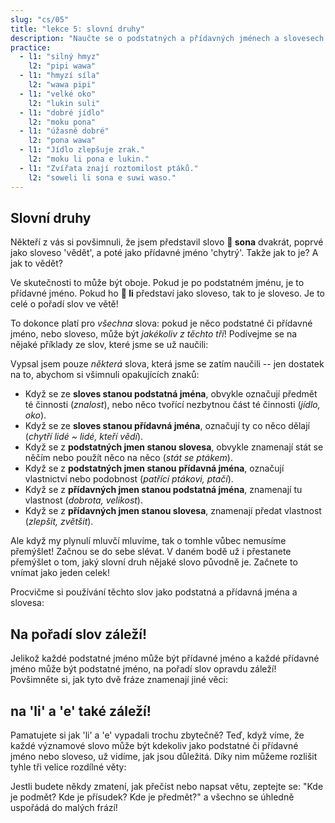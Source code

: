 ---
slug: "cs/05"
title: "lekce 5: slovní druhy"
description: "Naučte se o podstatných a přídavných jménech a slovesech!"
practice:
  - l1: "silný hmyz"
    l2: "pipi wawa"
  - l1: "hmyzí síla"
    l2: "wawa pipi"
  - l1: "velké oko"
    l2: "lukin suli"
  - l1: "dobré jídlo"
    l2: "moku pona"
  - l1: "úžasně dobré"
    l2: "pona wawa"
  - l1: "Jídlo zlepšuje zrak."
    l2: "moku li pona e lukin."
  - l1: "Zvířata znají roztomilost ptáků."
    l2: "soweli li sona e suwi waso."
---


## Slovní druhy

Někteří z vás si povšimnuli, že jsem představil  slovo **󱥡 sona** dvakrát, poprvé jako sloveso 'vědět', a poté jako přídavné jméno 'chytrý'. Takže jak to je? A jak to vědět?

Ve skutečnosti to může být oboje. Pokud je po podstatném jménu, je to přídavné jméno. Pokud ho **󱤧 li** představí jako sloveso, tak to je sloveso. Je to celé o pořadí slov ve větě!

To dokonce platí pro _všechna_ slova: pokud je něco podstatné či přídavné jméno, nebo sloveso, může být _jakékoliv z těchto tří_! Podívejme se na nějaké příklady ze slov, které jsme se už naučili:


<List>
  <Word sl="lukin" m="Pod.: oko; Sl.: vidět" />
  <Word sl="moku" m="Pod.: jídlo; Sl.: konzumovat, jíst" />
  <Word sl="sona" m="Pod.: vědomost, moudrost; Sl.: vědět; Pří.: chytré, znalé" />
  <Word sl="suli" m="Pod.: velikost; Sl.: zvětšit, zdůraznit; Pří.: velké, důležité" />
  <Word sl="pona" m="Pod.: dobrota; Sl.: zlepšit; Pří.: dobré, příjemné" />
  <Word sl="waso" m="Pod.: pták; Sl.: proměnit v ptáka; Pří.: patřící ptákovi, ptačí" />
</List>

Vypsal jsem pouze *některá* slova, která jsme se zatím naučili -- jen dostatek na to, abychom si všimnuli opakujících znaků:
* Když se ze **sloves stanou podstatná jména**, obvykle označují předmět té činnosti (*znalost*), nebo něco tvořící nezbytnou část té činnosti (*jídlo, oko*).
* Když se ze **sloves stanou přídavná jména**, označují ty co něco dělají (*chytří lidé ~ lidé, kteří vědí*).
* Když se z **podstatných jmen stanou slovesa**, obvykle znamenají stát se něčím nebo použít něco na něco (*stát se ptákem*).
* Když se z **podstatných jmen stanou přídavná jména**, označují vlastnictví nebo podobnost (*patřící ptákovi, ptačí*).
* Když se z **přídavných jmen stanou podstatná jména**, znamenají tu vlastnost (*dobrota, velikost*).
* Když se z **přídavných jmen stanou slovesa**, znamenají předat vlastnost (*zlepšit, zvětšit*).

Ale když my plynulí mluvčí mluvíme, tak o tomhle vůbec nemusíme přemýšlet! Začnou se do sebe slévat. V daném bodě už i přestanete přemýšlet o tom, jaký slovní druh nějaké slovo původně je. Začnete to vnímat jako jeden celek!

Procvičme si používání těchto slov jako podstatná a přídavná jména a slovesa:

<List>
  <Sentence sl="lukin li pona e sona." m="Oči zlepšují znalosti." />
  <Sentence sl="moku li suli e pipi." m="Jídlo zvětšuje hmyz." />
  <Sentence
    sl="moku li wawa e soweli lili."
    m="Jídlo posiluje malá zvířata."
  />
</List>

## Na pořadí slov záleží!

Jelikož každé podstatné jméno může být přídavné jméno a každé přídavné jméno může být podstatné jméno, na pořadí slov opravdu záleží! Povšimněte si, jak tyto dvě fráze znamenají jiné věci:

<List>
  <Word sl="soweli suli" m="velké zvíře" />
  <Word sl="suli soweli" m="velikost zvířete" />
  <Sentence
    sl="soweli suli li sona e suli soweli."
    m="Velké zvíře zná velikost zvířete."
  />
</List>

## na 'li' a 'e' také záleží!

Pamatujete si jak 'li' a 'e' vypadali trochu zbytečně? Teď, když víme, že každé významové slovo může být kdekoliv jako podstatné či přídavné jméno nebo sloveso, už vidíme, jak jsou důležitá. Díky nim můžeme rozlišit tyhle tři velice rozdílné věty:


<List>
  <Word sl="soweli sona" m="moudré zvíře" />
  <Word sl="sona pona" m="dobrá znalost; dobře znát" />
  <Word sl="pona waso" m="dobrota ptáka" />
  <Sentence
    sl="soweli sona li pona e waso."
    m="Moudré zvíře zlepšuje ptáka."
  />
  <Sentence
    sl="soweli li sona pona e waso."
    m="Zvíře dobře zná ptáka."
  />
  <Sentence
    sl="soweli li sona e pona waso."
    m="Zvíře zná dobrotu ptáka."
  />
</List>

Jestli budete někdy zmatení, jak přečíst nebo napsat větu, zeptejte se: "Kde je podmět? Kde je přísudek? Kde je předmět?" a všechno se úhledně uspořádá do malých frází!

<Practice exercises={frontmatter.practice} />